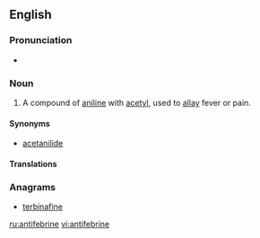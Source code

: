 ==English==

===Pronunciation===
* {{IPA|/ˌæn.tɪ.ˈfi.bɹɪn/|lang=en}}

===Noun===
{{en-noun|-}}

# {{label|en|pharmaceutical drug}} A compound of [[aniline]] with [[acetyl]], used to [[allay]] fever or pain.

====Synonyms====
* [[acetanilide]]

====Translations====
{{trans-see|acetanilide}}

===Anagrams===
* [[terbinafine#English|terbinafine]]

[[ru:antifebrine]]
[[vi:antifebrine]]